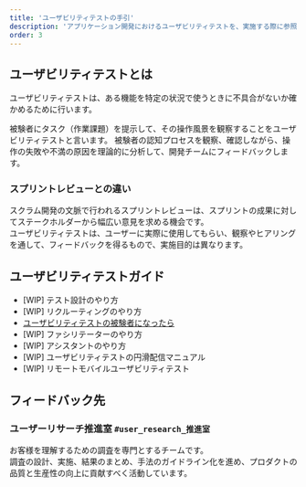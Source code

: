 ```yaml
---
title: 'ユーザビリティテストの手引'
description: 'アプリケーション開発におけるユーザビリティテストを、実施する際に参照できる資料をまとめています。'
order: 3
---
```

<!-- textlint-disable -->
## ユーザビリティテストとは
ユーザビリティテストは、ある機能を特定の状況で使うときに不具合がないか確かめるために行います。

被験者にタスク（作業課題）を提示して、その操作風景を観察することをユーザビリティテストと言います。
被験者の認知プロセスを観察、確認しながら、操作の失敗や不満の原因を理論的に分析して、開発チームにフィードバックします。

### スプリントレビューとの違い

スクラム開発の文脈で行われるスプリントレビューは、スプリントの成果に対してステークホルダーから幅広い意見を求める機会です。  
ユーザビリティテストは、ユーザーに実際に使用してもらい、観察やヒアリングを通して、フィードバックを得るもので、実施目的は異なります。


## ユーザビリティテストガイド

- [WIP] テスト設計のやり方
- [WIP] リクルーティングのやり方
- [ユーザビリティテストの被験者になったら](/products/design-process/user-resaerch/usability-test/)
- [WIP] ファシリテーターのやり方
- [WIP] アシスタントのやり方
- [WIP] ユーザビリティテストの円滑配信マニュアル
- [WIP] リモートモバイルユーザビリティテスト


## フィードバック先

### ユーザーリサーチ推進室 `#user_research_推進室`
お客様を理解するための調査を専門とするチームです。  
調査の設計、実施、結果のまとめ、手法のガイドライン化を進め、プロダクトの品質と生産性の向上に貢献すべく活動しています。
<!-- textlint-disable -->
